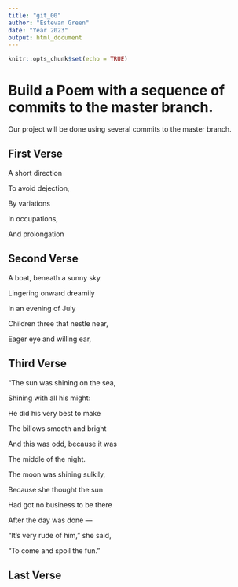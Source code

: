 ```yaml
---
title: "git_00"
author: "Estevan Green"
date: "Year 2023"
output: html_document
---
```


```r
knitr::opts_chunk$set(echo = TRUE)
```
# Build a Poem with a sequence of commits to the master branch.
Our project will be done using several commits to the master branch.
<!-- Do not modify or change any text in "!--" bracketed areas such as this --- these are instructions to
you, if you change any of this the git program will notice it and compromise your git merging strategy !-->

## First Verse 
<!--Put the first five lines of a poem by Lewis Carrol in this section!-->
A short direction

To avoid dejection,

By variations

In occupations, 

And prolongation 

## Second Verse
<!--Put the first five lines of a poem by Robert Frost here!-->
A boat, beneath a sunny sky

Lingering onward dreamily

In an evening of July

Children three that nestle near,

Eager eye and willing ear,

## Third Verse
<!--Put the first two verses of The Walrus and the Carpenter here!-->
"The sun was shining on the sea,

Shining with all his might:

He did his very best to make

The billows smooth and bright 

And this was odd, because it was

 The middle of the night.

The moon was shining sulkily,

Because she thought the sun

Had got no business to be there

After the day was done —

"It's very rude of him," she said,

"To come and spoil the fun."

## Last Verse
<!--Put a short poem of your choice 8-20 lines,here!-->
